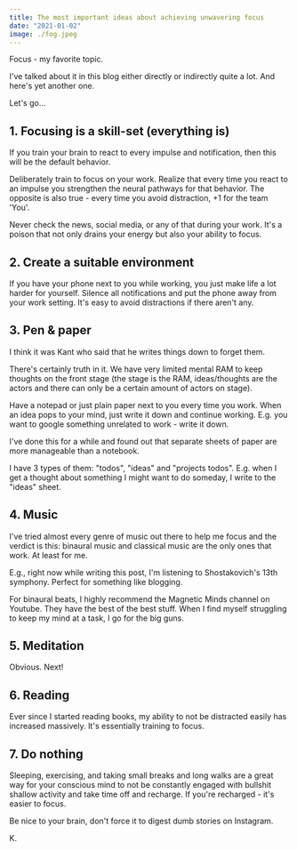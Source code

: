 ```yaml
---
title: The most important ideas about achieving unwavering focus
date: "2021-01-02"
image: ./fog.jpeg
---
```


Focus - my favorite topic.

I've talked about it in this blog either directly or indirectly quite a lot. And here's yet another one.

Let's go...


## 1. Focusing is a skill-set (everything is)

If you train your brain to react to every impulse and notification, then this will be the default behavior.

Deliberately train to focus on your work. Realize that every time you react to an impulse you strengthen the neural pathways for that behavior. The opposite is also true - every time you avoid distraction, +1 for the team 'You'.

Never check the news, social media, or any of that during your work. It's a poison that not only drains your energy but also your ability to focus.

## 2. Create a suitable environment

If you have your phone next to you while working, you just make life a lot harder for yourself. Silence all notifications and put the phone away from your work setting. It's easy to avoid distractions if there aren't any.

## 3. Pen & paper

I think it was Kant who said that he writes things down to forget them.

There's certainly truth in it. We have very limited mental RAM to keep thoughts on the front stage (the stage is the RAM, ideas/thoughts are the actors and there can only be a certain amount of actors on stage).

Have a notepad or just plain paper next to you every time you work. When an idea pops to your mind, just write it down and continue working. E.g. you want to google something unrelated to work - write it down.

I've done this for a while and found out that separate sheets of paper are more manageable than a notebook.

I have 3 types of them: "todos", "ideas" and "projects todos". E.g. when I get a thought about something I might want to do someday, I write to the "ideas" sheet.

## 4. Music

I've tried almost every genre of music out there to help me focus and the verdict is this: binaural music and classical music are the only ones that work. At least for me.

E.g., right now while writing this post, I'm listening to Shostakovich's 13th symphony. Perfect for something like blogging.

For binaural beats, I highly recommend the Magnetic Minds channel on Youtube. They have the best of the best stuff. When I find myself struggling to keep my mind at a task, I go for the big guns.

## 5. Meditation

Obvious. Next!

## 6. Reading

Ever since I started reading books, my ability to not be distracted easily has increased massively. It's essentially training to focus.

## 7. Do nothing

Sleeping, exercising, and taking small breaks and long walks are a great way for your conscious mind to not be constantly engaged with bullshit shallow activity and take time off and recharge. If you're recharged - it's easier to focus.

Be nice to your brain, don't force it to digest dumb stories on Instagram.


K.
